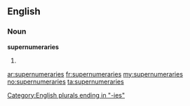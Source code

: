 ==English==

===Noun===
'''supernumeraries'''

# {{plural of|[[supernumerary]]}}

[[Category:English plurals ending in "-ies"]]

[[ar:supernumeraries]]
[[fr:supernumeraries]]
[[my:supernumeraries]]
[[no:supernumeraries]]
[[ta:supernumeraries]]